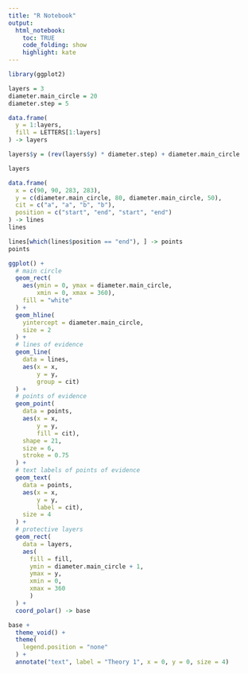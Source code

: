```yaml
---
title: "R Notebook"
output: 
  html_notebook:
    toc: TRUE
    code_folding: show
    highlight: kate
---
```



```r
library(ggplot2)
```

```r
layers = 3
diameter.main_circle = 20
diameter.step = 5

data.frame(
  y = 1:layers,
  fill = LETTERS[1:layers]
) -> layers

layers$y = (rev(layers$y) * diameter.step) + diameter.main_circle

layers
```

```r
data.frame(
  x = c(90, 90, 283, 283),
  y = c(diameter.main_circle, 80, diameter.main_circle, 50),
  cit = c("a", "a", "b", "b"),
  position = c("start", "end", "start", "end")
) -> lines
lines
```


```r
lines[which(lines$position == "end"), ] -> points
points
```

```r
ggplot() +
  # main circle
  geom_rect(
    aes(ymin = 0, ymax = diameter.main_circle,
        xmin = 0, xmax = 360),
    fill = "white"
  ) +
  geom_hline(
    yintercept = diameter.main_circle,
    size = 2
  ) +
  # lines of evidence
  geom_line(
    data = lines,
    aes(x = x,
        y = y,
        group = cit)
  ) + 
  # points of evidence
  geom_point(
    data = points,
    aes(x = x,
        y = y,
        fill = cit),
    shape = 21,
    size = 6,
    stroke = 0.75
  ) +
  # text labels of points of evidence
  geom_text(
    data = points,
    aes(x = x,
        y = y,
        label = cit),
    size = 4
  ) +
  # protective layers
  geom_rect(
    data = layers,
    aes(
      fill = fill,
      ymin = diameter.main_circle + 1,
      ymax = y,
      xmin = 0,
      xmax = 360
      )
  ) +
  coord_polar() -> base

base +
  theme_void() +
  theme(
    legend.position = "none"
  ) +
  annotate("text", label = "Theory 1", x = 0, y = 0, size = 4)
```
